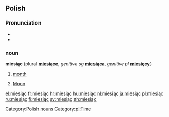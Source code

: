 ==Polish==
===Pronunciation===
* {{IPA|/ˈmiɛɕɔ̃ʦ/}}
* {{audio|pl-miesiąc.ogg|audio}}

===noun===
'''miesiąc''' {{m}} (plural '''[[miesiące]]''', ''genitive sg'' '''[[miesiąca]]''', ''genitive pl'' '''[[miesięcy]]''')

# [[month]]
# {{archaic}} [[Moon]]

[[Category:Polish nouns]]
[[Category:pl:Time]]

[[el:miesiąc]]
[[fr:miesiąc]]
[[hr:miesiąc]]
[[hu:miesiąc]]
[[nl:miesiąc]]
[[ja:miesiąc]]
[[pl:miesiąc]]
[[ru:miesiąc]]
[[fi:miesiąc]]
[[sv:miesiąc]]
[[zh:miesiąc]]